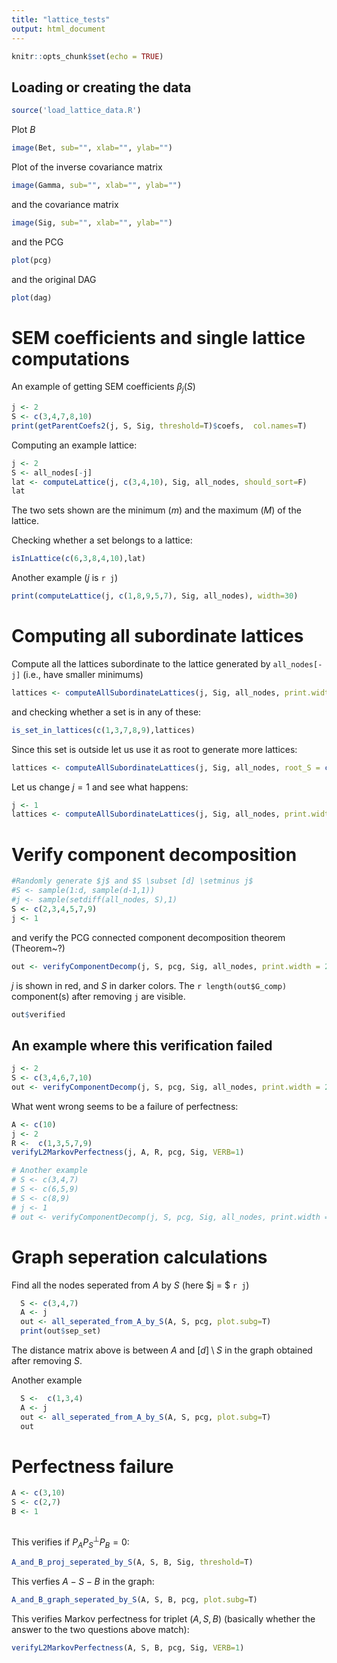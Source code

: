 ```yaml
---
title: "lattice_tests"
output: html_document
---
```


```r
knitr::opts_chunk$set(echo = TRUE)
```

## Loading or creating the data

```r
source('load_lattice_data.R')
```

Plot $B$
```r
image(Bet, sub="", xlab="", ylab="")
```


Plot of the inverse covariance matrix 
```r
image(Gamma, sub="", xlab="", ylab="")

```

and the covariance matrix
```r
image(Sig, sub="", xlab="", ylab="")
```

\newpage
and the PCG
```r
plot(pcg)
```

and the original DAG
```r
plot(dag)
```

\newpage
# SEM coefficients and single lattice computations
An example of getting SEM coefficients $\beta_j(S)$
```r
j <- 2
S <- c(3,4,7,8,10)
print(getParentCoefs2(j, S, Sig, threshold=T)$coefs,  col.names=T)
```

Computing an example lattice:
```r
j <- 2
S <- all_nodes[-j]
lat <- computeLattice(j, c(3,4,10), Sig, all_nodes, should_sort=F)
lat
```
The two sets shown are the minimum ($m$) and the maximum ($M$) of the lattice.

Checking whether a set belongs to a lattice:
```r
isInLattice(c(6,3,8,4,10),lat)
```

Another example ($j$ is `r j`)
```r
print(computeLattice(j, c(1,8,9,5,7), Sig, all_nodes), width=30)
```


\newpage
# Computing all subordinate lattices
Compute all the lattices subordinate to the lattice generated by `all_nodes[-j]` (i.e., have smaller minimums)
```r
lattices <- computeAllSubordinateLattices(j, Sig, all_nodes, print.width = 25, VERB=2)
```
and checking whether a set is in any of these:
```r
is_set_in_lattices(c(1,3,7,8,9),lattices)
```
Since this set is outside let us use it as root to generate more lattices:
```r
lattices <- computeAllSubordinateLattices(j, Sig, all_nodes, root_S = c(1,3,7,8,9), print.width = 25, VERB=2)
```

Let us change $j = 1$ and see what happens:
```r
j <- 1
lattices <- computeAllSubordinateLattices(j, Sig, all_nodes, print.width = 30, VERB=2)
```

\newpage
# Verify component decomposition

```r
#Randomly generate $j$ and $S \subset [d] \setminus j$
#S <- sample(1:d, sample(d-1,1))
#j <- sample(setdiff(all_nodes, S),1)
S <- c(2,3,4,5,7,9)
j <- 1
```
and verify the PCG connected component decomposition theorem (Theorem~?)
```r
out <- verifyComponentDecomp(j, S, pcg, Sig, all_nodes, print.width = 25, should_sort=T)
```

$j$ is shown in red, and $S$ in darker colors. The  `r length(out$G_comp)` component(s) after removing `j` are visible.

```r
out$verified
```

\newpage
## An example where this verification failed
```r
j <- 2
S <- c(3,4,6,7,10)
out <- verifyComponentDecomp(j, S, pcg, Sig, all_nodes, print.width = 25, should_sort=T)
```

What went wrong seems to be a failure of perfectness:
```r
A <- c(10)
j <- 2
R <-  c(1,3,5,7,9)
verifyL2MarkovPerfectness(j, A, R, pcg, Sig, VERB=1)
```

```r
# Another example
# S <- c(3,4,7)  
# S <- c(6,5,9)
# S <- c(8,9)
# j <- 1
# out <- verifyComponentDecomp(j, S, pcg, Sig, all_nodes, print.width = 25, should_sort=T)
```


\newpage
# Graph seperation calculations
Find all the nodes seperated from $A$ by $S$ (here $j = $ `r j`)
```r
  S <- c(3,4,7)
  A <- j
  out <- all_seperated_from_A_by_S(A, S, pcg, plot.subg=T)
  print(out$sep_set)

```
The distance matrix above is between $A$ and $[d]\setminus S$ in the graph obtained after removing $S$.

Another example
```r
  S <-  c(1,3,4)
  A <- j
  out <- all_seperated_from_A_by_S(A, S, pcg, plot.subg=T)
  out
```

\newpage
# Perfectness failure
```r
A <- c(3,10)
S <- c(2,7)
B <- 1
  
```

This verifies if $P_A P_S^\perp P_B = 0$:
```r
A_and_B_proj_seperated_by_S(A, S, B, Sig, threshold=T)
```


This verfies $A - S -B$ in the graph:
```r
A_and_B_graph_seperated_by_S(A, S, B, pcg, plot.subg=T)
```

This verifies Markov perfectness for triplet $(A,S,B)$ (basically whether the answer to the two questions above match):

```r
verifyL2MarkovPerfectness(A, S, B, pcg, Sig, VERB=1)
```


